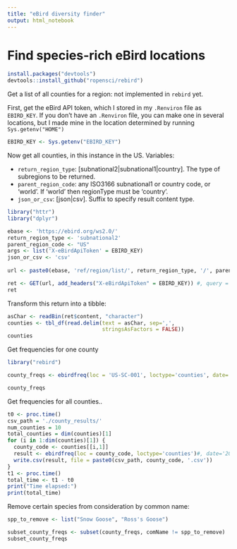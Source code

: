 ```yaml
---
title: "eBird diversity finder"
output: html_notebook
---
```


# Find species-rich eBird locations


```r
install.packages("devtools")
devtools::install_github("ropensci/rebird")
```


Get a list of all counties for a region: not implemented in `rebird` yet.


First, get the eBird API token, which I stored in my `.Renviron` file as `EBIRD_KEY`.
If you don't have an `.Renviron` file, you can make one in several locations, but I made mine in the location determined by running `Sys.getenv("HOME")`

```r
EBIRD_KEY <- Sys.getenv("EBIRD_KEY")
```


Now get all counties, in this instance in the US. Variables: 

* `return_region_type`: [subnational2|subnational1|country]. The type of subregions to be returned.
* `parent_region_code`: any ISO3166 subnational1 or country code, or 'world'. If 'world' then regionType must be 'country'.
* `json_or_csv`: [json|csv]. Suffix to specify result content type.

```r
library("httr")
library("dplyr")

ebase <- 'https://ebird.org/ws2.0/'
return_region_type <- 'subnational2'
parent_region_code <- "US"
args <- list('X-eBirdApiToken' = EBIRD_KEY)
json_or_csv <- 'csv'
    
url <- paste0(ebase, 'ref/region/list/', return_region_type, '/', parent_region_code, '.', json_or_csv)

ret <- GET(url, add_headers("X-eBirdApiToken" = EBIRD_KEY)) #, query = args)
ret
```

Transform this return into a tibble:
```r
asChar <- readBin(ret$content, "character")
counties <- tbl_df(read.delim(text = asChar, sep=',',
                              stringsAsFactors = FALSE))
counties
```

Get frequencies for one county

```r
library("rebird")

county_freqs <- ebirdfreq(loc = 'US-SC-001', loctype='counties', date='2019-02-14',max=10) #TODO what does date mean 

county_freqs
```

Get frequencies for all counties..

```r
t0 <- proc.time()
csv_path = './county_results/'
num_counties = 10
total_counties = dim(counties)[1]
for (i in 1:dim(counties)[1]) {
  county_code <- counties[[i,1]]
  result <- ebirdfreq(loc = county_code, loctype='counties')#, date='2019-02-14',max=10)
  write.csv(result, file = paste0(csv_path, county_code, '.csv'))
}
t1 <- proc.time()
total_time <- t1 - t0
print("Time elapsed:")
print(total_time)
```

Remove certain species from consideration by common name:

```r
spp_to_remove <- list("Snow Goose", "Ross's Goose")

subset_county_freqs <- subset(county_freqs, comName != spp_to_remove)
subset_county_freqs
```


